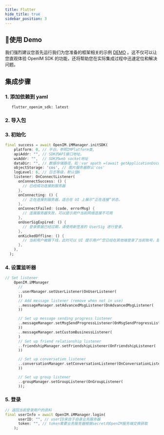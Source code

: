 ```yaml
---
title: Flutter
hide_title: true
sidebar_position: 3
---
```



## 🚀使用 Demo
我们强烈建议您首先运行我们为您准备的框架相关的示例 [DEMO](https://github.com/openimsdk/Open-IM-Flutter-Demo) 。这不仅可以让您直观体验 OpenIM SDK 的功能，还将帮助您在实际集成过程中迅速定位和解决问题。




## 集成步骤

### 1. 添加依赖到 yaml

       flutter_openim_sdk: latest

### 2. 导入包


### 3. 初始化

```dart
final success = await OpenIM.iMManager.initSDK(
    platform: 0, // 平台，参照IMPlatform类,
    apiAddr: "", // SDK的API接口地址。
    wsAddr: "",  // SDK的web socket地址
    dataDir: "", // 数据存储路径。如：var apath =(await getApplicationDocumentsDirectory()).path
    objectStorage: 'cos', // 图片服务器默认'cos'
    logLevel: 6, // 日志等级，默认值6
    listener: OnConnectListener(
      onConnectSuccess: () {
        // 已经成功连接到服务器
      },
      onConnecting: () {
        // 正在连接到服务器，适合在 UI 上展示“正在连接”状态。
      },
      onConnectFailed: (code, errorMsg) {
        // 连接服务器失败，可以提示用户当前网络连接不可用
      },
      onUserSigExpired: () {
        // 登录票据已经过期，请使用新签发的 UserSig 进行登录。
      },
      onKickedOffline: () {
        // 当前用户被踢下线，此时可以 UI 提示用户“您已经在其他端登录了当前账号，是否重新登录？”
      },
    ),
  );
```

### 4. 设置监听器

```dart
// Set listener
    OpenIM.iMManager
      //
      ..userManager.setUserListener(OnUserListener(
      ))
      // Add message listener (remove when not in use)
      ..messageManager.setAdvancedMsgListener(OnAdvancedMsgListener(
      ))

      // Set up message sending progress listener
      ..messageManager.setMsgSendProgressListener(OnMsgSendProgressListener(
      ))
      ..messageManager.setCustomBusinessListener(
      )
      // Set up friend relationship listener
      ..friendshipManager.setFriendshipListener(OnFriendshipListener(
      ))

      // Set up conversation listener
      ..conversationManager.setConversationListener(OnConversationListener(
      ))

      // Set up group listener
      ..groupManager.setGroupListener(OnGroupListener(
      ));
```

### 5. 登录

```dart
// 返回当前登录用户的资料
final userInfo = await OpenIM.iMManager.login(
      userID: "", // userID来自于自身业务服务器
      token: "", // token需要业务服务器根据secret向OpenIM服务端交换获取
    );
```
